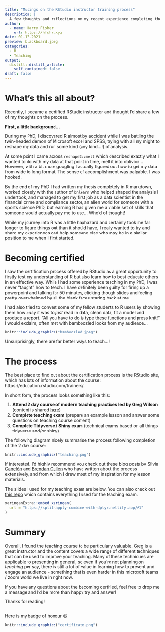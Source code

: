 ```yaml
---
title: "Musings on the RStudio instructor training process"
description: |
  A few thoughts and reflections on my recent experience completing the RStudio instructor training course.
author:
  - name: Harry Fisher
    url: https://hfshr.xyz
date: 01-17-2021
preview: blackboard.jpeg
categories:
  - R
  - Teaching
output:
  distill::distill_article:
    self_contained: false
draft: false    
---
```


# What's this all about?

Recently, I became a certified RStudio instructor and thought I'd share a few of my thoughts on the process. 

**First, a little background...**

During my PhD, I discovered R almost by accident while I was battling the twin-headed demon of Microsoft excel and SPSS, trying with all my might to reshape my data and run some kind (any kind...!) of analysis.  

At some point I came across `reshape2::melt` which described exactly what I wanted to do with my data at that point in time, melt it into oblivion... However, with a bit more googling I actually figured out how to get my data from wide to long format. The sense of accomplishment was palpable. I was hooked. 

By the end of my PhD I had written my thesis completely in R markdown, worked closely with the author of `bnlearn` who helped shaped the analysis I undertook, and managed to get my first job as a data scientist in the financial crime and compliance sector, an alien world for someone with a sports science PhD, but learning R had given me a viable set of skills that someone would actually pay me to use... Who'd of thought! 

While my journey into R was a little haphazard and certainly took me far longer to figure things out than it should have, I really wanted to try and share my experiences and help someone else who may be in a similar position to me when I first started.

# Becoming certified

I saw the certification process offered by RStudio as a great opportunity to firstly test my understanding of R but also learn how to best educate others in an effective way. While I had some experience teaching in my PhD, I was never "taught" how to teach. I have definitely been guilty for firing up a powerpoint and talking for 50 minutes, clicking though slides and feeling pretty overwhelmed by all the blank faces staring back at me... 

I had also tried to convert some of my fellow students to R users by showing them how _easy_ it was to _just_ read in data, clean data, fit a model and produce a report. "All you have to do is type these functions and press knit!" I would exclaim, often met with bamboozled looks from my audience... 

```r
knitr::include_graphics("bamboozled.jpeg")
```

Unsurprisingly, there are far better ways to teach...! 

# The process 

The best place to find out about the certification process is the RStudio site, which has lots of information about the course: https://education.rstudio.com/trainers/.

In short form, the process looks something like this:

1. **Attend 2 day course of modern teaching practices led by Greg Wilson** (content is shared [here](https://drive.google.com/drive/folders/13ohFt3D0EJ5PDbMaWTxnHH-hwA7G0IvY))
2. **Complete teaching exam** (prepare an example lesson and answer some questions on teaching course content)
3. **Complete Tidyverse / Shiny exam** (technical exams based on all things tidyverse and/or shiny)

The following diagram nicely summarise the process following completion of the 2 day course:

```r
knitr::include_graphics("teaching.png")
```


If interested, I'd highly recommend you check out these blog posts by [Silvia Canelón](https://silvia.rbind.io/2020-10-07-rstudio-instructor-certification-tidyverse/#learning-the-pedagogy) and [Brendan Cullen](https://bcullen.rbind.io/post/2020-09-03-reflections-on-rstudio-instructor-training/) who have written about the process extensively, and from which I drew most of my inspiration for my lesson materials. 

The slides I used for my teaching exam are below. You can also check out [this repo](https://github.com/hfshr/rstudio-teaching-exam) which contains everything I used for the teaching exam.

```r
xaringanExtra::embed_xaringan(
  url = "https://split-apply-combine-with-dplyr.netlify.app/#1"
)
```

# Summary

Overall, I found the teaching course to be particularly valuable. Greg is a great instructor and the content covers a wide range of different techniques that can be used to improve your teaching. Many of these techniques are applicable to presenting in general, so even if you're not planning on _teaching_ per say, there is still a lot of value in learning how to present and engage an audience - something that is even harder in this microsoft teams / zoom world we live in right now. 

If you have any questions about the becoming certified, feel free to drop me a message and I'd be more than happy try and answer! 

Thanks for reading!

## {.appendix}

Here is my badge of honour 😃 

```r
knitr::include_graphics("certificate.png")
```

